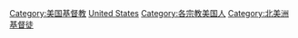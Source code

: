 {{Commonscat|Christians from the United States}}

[[Category:美国基督教|Category:美国基督教]]
[[Category:各國基督徒|United States]]
[[Category:各宗教美国人|Category:各宗教美国人]]
[[Category:北美洲基督徒|Category:北美洲基督徒]]